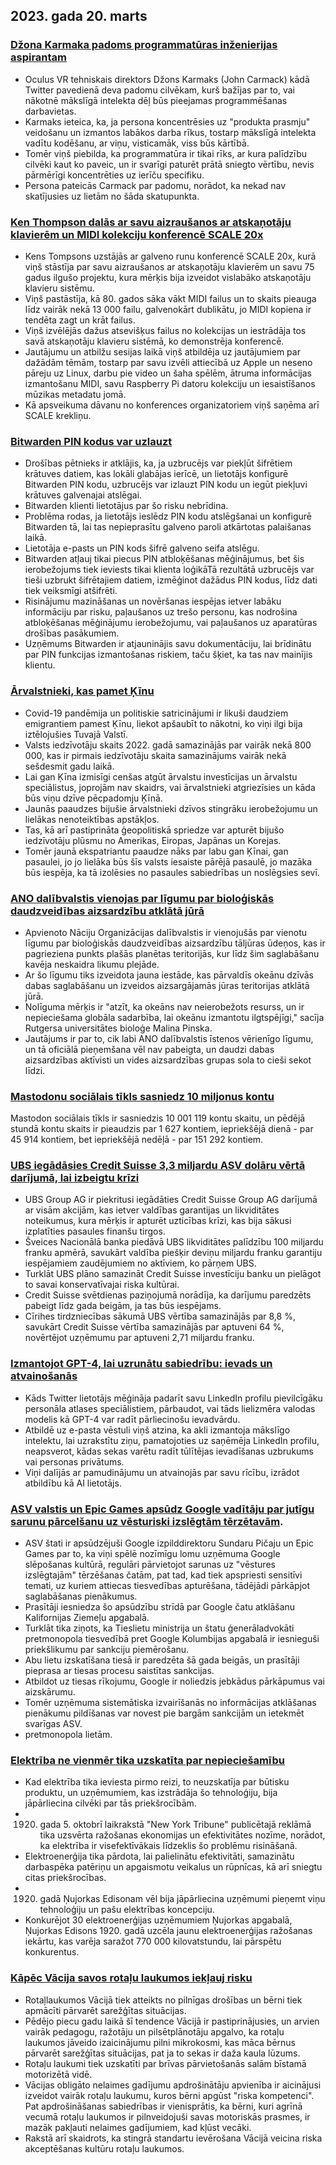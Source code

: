 

<CallToAction />

<Steps>

## 2023. gada 20. marts

### [Džona Karmaka padoms programmatūras inženierijas aspirantam](https://twitter.com/ID_AA_Carmack/status/1637087219591659520?ref=hackernewsgpt.com)

- Oculus VR tehniskais direktors Džons Karmaks (John Carmack) kādā Twitter pavedienā deva padomu cilvēkam, kurš bažījas par to, vai nākotnē mākslīgā intelekta dēļ būs pieejamas programmēšanas darbavietas.
- Karmaks ieteica, ka, ja persona koncentrēsies uz "produkta prasmju" veidošanu un izmantos labākos darba rīkus, tostarp mākslīgā intelekta vadītu kodēšanu, ar viņu, visticamāk, viss būs kārtībā.
- Tomēr viņš piebilda, ka programmatūra ir tikai rīks, ar kura palīdzību cilvēki kaut ko paveic, un ir svarīgi paturēt prātā sniegto vērtību, nevis pārmērīgi koncentrēties uz ierīču specifiku.
- Persona pateicās Carmack par padomu, norādot, ka nekad nav skatījusies uz lietām no šāda skatupunkta.

### [Ken Thompson dalās ar savu aizraušanos ar atskaņotāju klavierēm un MIDI kolekciju konferencē SCALE 20x](https://www.youtube.com/watch?v=kaandEt_pKw&ref=hackernewsgpt.com)

- Kens Tompsons uzstājās ar galveno runu konferencē SCALE 20x, kurā viņš stāstīja par savu aizraušanos ar atskaņotāju klavierēm un savu 75 gadus ilgušo projektu, kura mērķis bija izveidot vislabāko atskaņotāju klavieru sistēmu.
- Viņš pastāstīja, kā 80. gados sāka vākt MIDI failus un to skaits pieauga līdz vairāk nekā 13 000 failu, galvenokārt dublikātu, jo MIDI kopiena ir tendēta zagt un krāt failus.
- Viņš izvēlējās dažus atsevišķus failus no kolekcijas un iestrādāja tos savā atskaņotāju klavieru sistēmā, ko demonstrēja konferencē.
- Jautājumu un atbilžu sesijas laikā viņš atbildēja uz jautājumiem par dažādām tēmām, tostarp par savu izvēli attiecībā uz Apple un neseno pāreju uz Linux, darbu pie video un šaha spēlēm, ātruma informācijas izmantošanu MIDI, savu Raspberry Pi datoru kolekciju un iesaistīšanos mūzikas metadatu jomā.
- Kā apsveikuma dāvanu no konferences organizatoriem viņš saņēma arī SCALE krekliņu.

### [Bitwarden PIN kodus var uzlauzt](https://ambiso.github.io/bitwarden-pin/?ref=hackernewsgpt.com)

- Drošības pētnieks ir atklājis, ka, ja uzbrucējs var piekļūt šifrētiem krātuves datiem, kas lokāli glabājas ierīcē, un lietotājs konfigurē Bitwarden PIN kodu, uzbrucējs var izlauzt PIN kodu un iegūt piekļuvi krātuves galvenajai atslēgai.
- Bitwarden klienti lietotājus par šo risku nebrīdina.
- Problēma rodas, ja lietotājs ieslēdz PIN kodu atslēgšanai un konfigurē Bitwarden tā, lai tas nepieprasītu galveno paroli atkārtotas palaišanas laikā.
- Lietotāja e-pasts un PIN kods šifrē galveno seifa atslēgu.
- Bitwarden atļauj tikai piecus PIN atbloķēšanas mēģinājumus, bet šis ierobežojums tiek ieviests tikai klienta loģikāTā rezultātā uzbrucējs var tieši uzbrukt šifrētajiem datiem, izmēģinot dažādus PIN kodus, līdz dati tiek veiksmīgi atšifrēti.
- Risinājumu mazināšanas un novēršanas iespējas ietver labāku informāciju par risku, paļaušanos uz trešo personu, kas nodrošina atbloķēšanas mēģinājumu ierobežojumu, vai paļaušanos uz aparatūras drošības pasākumiem.
- Uzņēmums Bitwarden ir atjauninājis savu dokumentāciju, lai brīdinātu par PIN funkcijas izmantošanas riskiem, taču šķiet, ka tas nav mainījis klientu.

### [Ārvalstnieki, kas pamet Ķīnu](https://www.persuasion.community/p/leaving-china?ref=hackernewsgpt.com)

- Covid-19 pandēmija un politiskie satricinājumi ir likuši daudziem emigrantiem pamest Ķīnu, liekot apšaubīt to nākotni, ko viņi ilgi bija iztēlojušies Tuvajā Valstī.
- Valsts iedzīvotāju skaits 2022. gadā samazinājās par vairāk nekā 800 000, kas ir pirmais iedzīvotāju skaita samazinājums vairāk nekā sešdesmit gadu laikā.
- Lai gan Ķīna izmisīgi cenšas atgūt ārvalstu investīcijas un ārvalstu speciālistus, joprojām nav skaidrs, vai ārvalstnieki atgriezīsies un kāda būs viņu dzīve pēcpadomju Ķīnā.
- Jaunās paaudzes bijušie ārvalstnieki dzīvos stingrāku ierobežojumu un lielākas nenoteiktības apstākļos.
- Tas, kā arī pastiprināta ģeopolitiskā spriedze var apturēt bijušo iedzīvotāju plūsmu no Amerikas, Eiropas, Japānas un Korejas.
- Tomēr jaunā ekspatriantu paaudze nāks par labu gan Ķīnai, gan pasaulei, jo jo lielāka būs šīs valsts iesaiste pārējā pasaulē, jo mazāka būs iespēja, ka tā izolēsies no pasaules sabiedrības un noslēgsies sevī.

### [ANO dalībvalstis vienojas par līgumu par bioloģiskās daudzveidības aizsardzību atklātā jūrā](https://apnews.com/article/un-oceans-biodiversity-treaty-0b024fa07e8c1947236d8b8491ebf92c?ref=hackernewsgpt.com)

- Apvienoto Nāciju Organizācijas dalībvalstis ir vienojušās par vienotu līgumu par bioloģiskās daudzveidības aizsardzību tāljūras ūdeņos, kas ir pagrieziena punkts plašās planētas teritorijās, kur līdz šim saglabāšanu kavēja neskaidra likumu plejāde.
- Ar šo līgumu tiks izveidota jauna iestāde, kas pārvaldīs okeānu dzīvās dabas saglabāšanu un izveidos aizsargājamās jūras teritorijas atklātā jūrā.
- Nolīguma mērķis ir "atzīt, ka okeāns nav neierobežots resurss, un ir nepieciešama globāla sadarbība, lai okeānu izmantotu ilgtspējīgi," sacīja Rutgersa universitātes bioloģe Malina Pinska.
- Jautājums ir par to, cik labi ANO dalībvalstis īstenos vērienīgo līgumu, un tā oficiālā pieņemšana vēl nav pabeigta, un daudzi dabas aizsardzības aktīvisti un vides aizsardzības grupas sola to cieši sekot līdzi.

### [Mastodonu sociālais tīkls sasniedz 10 miljonus kontu](https://mastodon.social/@mastodonusercount/110051957865629817?ref=hackernewsgpt.com)

Mastodon sociālais tīkls ir sasniedzis 10 001 119 kontu skaitu, un pēdējā stundā kontu skaits ir pieaudzis par 1 627 kontiem, iepriekšējā dienā - par 45 914 kontiem, bet iepriekšējā nedēļā - par 151 292 kontiem.

### [UBS iegādāsies Credit Suisse 3,3 miljardu ASV dolāru vērtā darījumā, lai izbeigtu krīzi](https://www.bloomberg.com/news/articles/2023-03-19/ubs-agrees-to-buy-credit-suisse-in-historic-deal-to-end-crisis?ref=hackernewsgpt.com)

- UBS Group AG ir piekritusi iegādāties Credit Suisse Group AG darījumā ar visām akcijām, kas ietver valdības garantijas un likviditātes noteikumus, kura mērķis ir apturēt uzticības krīzi, kas bija sākusi izplatīties pasaules finanšu tirgos.
- Šveices Nacionālā banka piedāvā UBS likviditātes palīdzību 100 miljardu franku apmērā, savukārt valdība piešķir deviņu miljardu franku garantiju iespējamiem zaudējumiem no aktīviem, ko pārņem UBS.
- Turklāt UBS plāno samazināt Credit Suisse investīciju banku un pielāgot to savai konservatīvajai riska kultūrai.
- Credit Suisse svētdienas paziņojumā norādīja, ka darījumu paredzēts pabeigt līdz gada beigām, ja tas būs iespējams.
- Cīrihes tirdzniecības sākumā UBS vērtība samazinājās par 8,8 %, savukārt Credit Suisse vērtība samazinājās par aptuveni 64 %, novērtējot uzņēmumu par aptuveni 2,71 miljardu franku.

### [Izmantojot GPT-4, lai uzrunātu sabiedrību: ievads un atvainošanās](https://twitter.com/brdskggs/status/1637114268876144640?ref=hackernewsgpt.com)

- Kāds Twitter lietotājs mēģināja padarīt savu LinkedIn profilu pievilcīgāku personāla atlases speciālistiem, pārbaudot, vai tāds lielizmēra valodas modelis kā GPT-4 var radīt pārliecinošu ievadvārdu.
- Atbildē uz e-pasta vēstuli viņš atzina, ka akli izmantoja mākslīgo intelektu, lai uzrakstītu ziņu, pamatojoties uz saņēmēja LinkedIn profilu, neapsverot, kādas sekas varētu radīt tūlītējas ievadīšanas uzbrukums vai personas privātums.
- Viņi dalījās ar pamudinājumu un atvainojās par savu rīcību, izrādot atbildību kā AI lietotājs.

### [ASV valstis un Epic Games apsūdz Google vadītāju par jutīgu sarunu pārcelšanu uz vēsturiski izslēgtām tērzētavām](http://www.fosspatents.com/2023/03/us-states-epic-games-others-accuse.html?ref=hackernewsgpt.com).

- ASV štati ir apsūdzējuši Google izpilddirektoru Sundaru Pičaju un Epic Games par to, ka viņi spēlē nozīmīgu lomu uzņēmuma Google slēpošanas kultūrā, regulāri pārvietojot sarunas uz "vēstures izslēgtajām" tērzēšanas čatām, pat tad, kad tiek apspriesti sensitīvi temati, uz kuriem attiecas tiesvedības apturēšana, tādējādi pārkāpjot saglabāšanas pienākumus.
- Prasītāji iesniedza šo apsūdzību strīdā par Google čatu atklāšanu Kalifornijas Ziemeļu apgabalā.
- Turklāt tika ziņots, ka Tieslietu ministrija un štatu ģenerāladvokāti pretmonopola tiesvedībā pret Google Kolumbijas apgabalā ir iesnieguši priekšlikumu par sankciju piemērošanu.
- Abu lietu izskatīšana tiesā ir paredzēta šā gada beigās, un prasītāji pieprasa ar tiesas procesu saistītas sankcijas.
- Atbildot uz tiesas rīkojumu, Google ir noliedzis jebkādus pārkāpumus vai aizskārumu.
- Tomēr uzņēmuma sistemātiska izvairīšanās no informācijas atklāšanas pienākumu pildīšanas var novest pie bargām sankcijām un ietekmēt svarīgas ASV.
- pretmonopola lietām.

### [Elektrība ne vienmēr tika uzskatīta par nepieciešamību](https://www.smithsonianmag.com/smart-news/people-had-to-be-convinced-of-the-usefulness-of-electricity-21221094/?ref=hackernewsgpt.com)

- Kad elektrība tika ieviesta pirmo reizi, to neuzskatīja par būtisku produktu, un uzņēmumiem, kas izstrādāja šo tehnoloģiju, bija jāpārliecina cilvēki par tās priekšrocībām.
- 1920. gada 5. oktobrī laikrakstā "New York Tribune" publicētajā reklāmā tika uzsvērta ražošanas ekonomijas un efektivitātes nozīme, norādot, ka elektrība ir visefektīvākais līdzeklis šo problēmu risināšanā.
- Elektroenerģija tika pārdota, lai palielinātu efektivitāti, samazinātu darbaspēka patēriņu un apgaismotu veikalus un rūpnīcas, kā arī sniegtu citas priekšrocības.
- 1920. gadā Ņujorkas Edisonam vēl bija jāpārliecina uzņēmumi pieņemt viņu tehnoloģiju un pašu elektrības koncepciju.
- Konkurējot 30 elektroenerģijas uzņēmumiem Ņujorkas apgabalā, Ņujorkas Edisons 1920. gadā uzcēla jaunu elektroenerģijas ražošanas iekārtu, kas varēja saražot 770 000 kilovatstundu, lai pārspētu konkurentus.

### [Kāpēc Vācija savos rotaļu laukumos iekļauj risku](https://www.theguardian.com/world/2021/oct/24/why-germany-is-building-risk-into-its-playgrounds?ref=hackernewsgpt.com)

- Rotaļlaukumos Vācijā tiek atteikts no pilnīgas drošības un bērni tiek apmācīti pārvarēt sarežģītas situācijas.
- Pēdējo piecu gadu laikā šī tendence Vācijā ir pastiprinājusies, un arvien vairāk pedagogu, ražotāju un pilsētplānotāju apgalvo, ka rotaļu laukumos jāveido izaicinājumu pilni mikrokosmi, kas māca bērnus pārvarēt sarežģītas situācijas, pat ja to sekas ir daža kaula lūzums.
- Rotaļu laukumi tiek uzskatīti par brīvas pārvietošanās salām bīstamā motorizētā vidē.
- Vācijas obligāto nelaimes gadījumu apdrošinātāju apvienība ir aicinājusi izveidot vairāk rotaļu laukumu, kuros bērni apgūst "riska kompetenci". Pat apdrošināšanas sabiedrības ir vienisprātis, ka bērni, kuri agrīnā vecumā rotaļu laukumos ir pilnveidojuši savas motoriskās prasmes, ir mazāk pakļauti nelaimes gadījumiem, kad kļūst vecāki.
- Rakstā arī skaidrots, ka stingrā standartu ievērošana Vācijā veicina riska akceptēšanas kultūru rotaļu laukumos.

</Steps>
